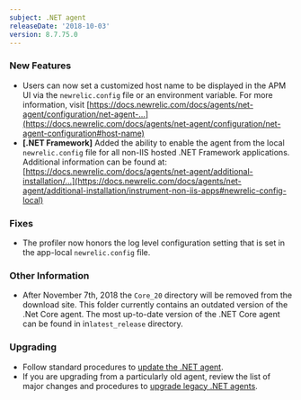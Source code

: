 ```yaml
---
subject: .NET agent
releaseDate: '2018-10-03'
version: 8.7.75.0
---
```


### New Features

* Users can now set a customized host name to be displayed in the APM UI via the `newrelic.config` file or an environment variable. For more information, visit [https://docs.newrelic.com/docs/agents/net-agent/configuration/net-agent-...](https://docs.newrelic.com/docs/agents/net-agent/configuration/net-agent-configuration#host-name)
* **\[.NET Framework]** Added the ability to enable the agent from the local `newrelic.config` file for all non-IIS hosted .NET Framework applications. Additional information can be found at: [https://docs.newrelic.com/docs/agents/net-agent/additional-installation/...](https://docs.newrelic.com/docs/agents/net-agent/additional-installation/instrument-non-iis-apps#newrelic-config-local)

### Fixes

* The profiler now honors the log level configuration setting that is set in the app-local `newrelic.config` file.

### Other Information

* After November 7th, 2018 the `Core_20` directory will be removed from the download site. This folder currently contains an outdated version of the .Net Core agent. The most up-to-date version of the .NET Core agent can be found in in`latest_release` directory.

### Upgrading

* Follow standard procedures to [update the .NET agent](/docs/agents/net-agent/installation-configuration/update-net-agent).
* If you are upgrading from a particularly old agent, review the list of major changes and procedures to [upgrade legacy .NET agents](/docs/agents/net-agent/troubleshooting/upgrade-legacy-net-agents).
